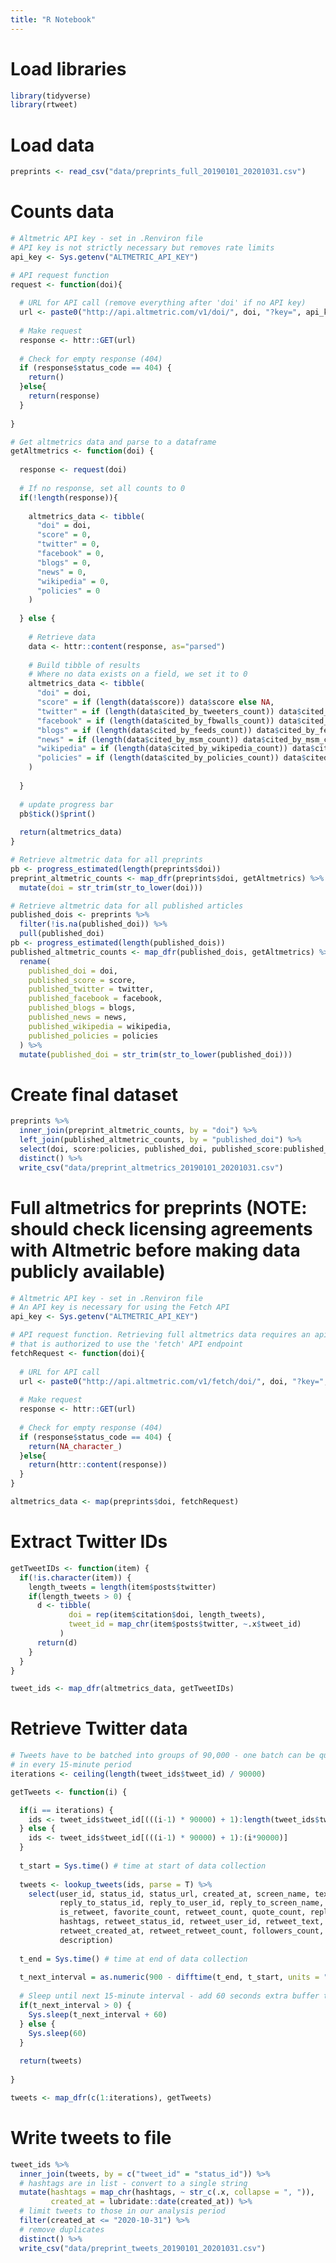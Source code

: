 ```yaml
---
title: "R Notebook"
---
```


# Load libraries

```r

library(tidyverse)
library(rtweet)

```

# Load data

```r

preprints <- read_csv("data/preprints_full_20190101_20201031.csv")

```

# Counts data

```r
# Altmetric API key - set in .Renviron file
# API key is not strictly necessary but removes rate limits
api_key <- Sys.getenv("ALTMETRIC_API_KEY")

# API request function
request <- function(doi){
  
  # URL for API call (remove everything after 'doi' if no API key)
  url <- paste0("http://api.altmetric.com/v1/doi/", doi, "?key=", api_key)
  
  # Make request
  response <- httr::GET(url)
  
  # Check for empty response (404)
  if (response$status_code == 404) { 
    return()
  }else{
    return(response)
  }
  
}

# Get altmetrics data and parse to a dataframe
getAltmetrics <- function(doi) {
  
  response <- request(doi)
  
  # If no response, set all counts to 0
  if(!length(response)){
    
    altmetrics_data <- tibble(
      "doi" = doi,
      "score" = 0,
      "twitter" = 0,
      "facebook" = 0,
      "blogs" = 0,
      "news" = 0,
      "wikipedia" = 0,
      "policies" = 0
    )
    
  } else {
    
    # Retrieve data
    data <- httr::content(response, as="parsed")
    
    # Build tibble of results
    # Where no data exists on a field, we set it to 0
    altmetrics_data <- tibble(
      "doi" = doi,
      "score" = if (length(data$score)) data$score else NA,
      "twitter" = if (length(data$cited_by_tweeters_count)) data$cited_by_tweeters_count else 0, 
      "facebook" = if (length(data$cited_by_fbwalls_count)) data$cited_by_fbwalls_count else 0, 
      "blogs" = if (length(data$cited_by_feeds_count)) data$cited_by_feeds_count else 0,
      "news" = if (length(data$cited_by_msm_count)) data$cited_by_msm_count else 0,
      "wikipedia" = if (length(data$cited_by_wikipedia_count)) data$cited_by_wikipedia_count else 0,
      "policies" = if (length(data$cited_by_policies_count)) data$cited_by_policies_count else 0
    )
  
  }
  
  # update progress bar
  pb$tick()$print()
  
  return(altmetrics_data)
}

# Retrieve altmetric data for all preprints
pb <- progress_estimated(length(preprints$doi))
preprint_altmetric_counts <- map_dfr(preprints$doi, getAltmetrics) %>%
  mutate(doi = str_trim(str_to_lower(doi)))

```


```r

# Retrieve altmetric data for all published articles
published_dois <- preprints %>% 
  filter(!is.na(published_doi)) %>% 
  pull(published_doi)
pb <- progress_estimated(length(published_dois))
published_altmetric_counts <- map_dfr(published_dois, getAltmetrics) %>%
  rename(
    published_doi = doi,
    published_score = score,
    published_twitter = twitter,
    published_facebook = facebook,
    published_blogs = blogs,
    published_news = news,
    published_wikipedia = wikipedia,
    published_policies = policies
  ) %>%
  mutate(published_doi = str_trim(str_to_lower(published_doi)))

```

# Create final dataset

```r

preprints %>%
  inner_join(preprint_altmetric_counts, by = "doi") %>%
  left_join(published_altmetric_counts, by = "published_doi") %>%
  select(doi, score:policies, published_doi, published_score:published_policies) %>%
  distinct() %>%
  write_csv("data/preprint_altmetrics_20190101_20201031.csv")

```

# Full altmetrics for preprints (NOTE: should check licensing agreements with Altmetric before making data publicly available)

```r

# Altmetric API key - set in .Renviron file
# An API key is necessary for using the Fetch API
api_key <- Sys.getenv("ALTMETRIC_API_KEY")

# API request function. Retrieving full altmetrics data requires an api key 
# that is authorized to use the 'fetch' API endpoint
fetchRequest <- function(doi){
  
  # URL for API call 
  url <- paste0("http://api.altmetric.com/v1/fetch/doi/", doi, "?key=", api_key)
  
  # Make request
  response <- httr::GET(url)
  
  # Check for empty response (404)
  if (response$status_code == 404) { 
    return(NA_character_)
  }else{
    return(httr::content(response))
  }
}

altmetrics_data <- map(preprints$doi, fetchRequest)

```

# Extract Twitter IDs

```r

getTweetIDs <- function(item) {
  if(!is.character(item)) {
    length_tweets = length(item$posts$twitter)
    if(length_tweets > 0) {
      d <- tibble(
             doi = rep(item$citation$doi, length_tweets),
             tweet_id = map_chr(item$posts$twitter, ~.x$tweet_id)
           )
      return(d)
    }
  }
}

tweet_ids <- map_dfr(altmetrics_data, getTweetIDs)

```

# Retrieve Twitter data

```r

# Tweets have to be batched into groups of 90,000 - one batch can be queried
# in every 15-minute period
iterations <- ceiling(length(tweet_ids$tweet_id) / 90000)

getTweets <- function(i) {

  if(i == iterations) {
    ids <- tweet_ids$tweet_id[(((i-1) * 90000) + 1):length(tweet_ids$tweet_id)]
  } else {
    ids <- tweet_ids$tweet_id[(((i-1) * 90000) + 1):(i*90000)]
  }
  
  t_start = Sys.time() # time at start of data collection
  
  tweets <- lookup_tweets(ids, parse = T) %>%
    select(user_id, status_id, status_url, created_at, screen_name, text, 
           reply_to_status_id, reply_to_user_id, reply_to_screen_name, is_quote, 
           is_retweet, favorite_count, retweet_count, quote_count, reply_count, 
           hashtags, retweet_status_id, retweet_user_id, retweet_text, 
           retweet_created_at, retweet_retweet_count, followers_count, location, 
           description)
  
  t_end = Sys.time() # time at end of data collection
  
  t_next_interval = as.numeric(900 - difftime(t_end, t_start, units = "secs"))
  
  # Sleep until next 15-minute interval - add 60 seconds extra buffer to be sure
  if(t_next_interval > 0) {
    Sys.sleep(t_next_interval + 60) 
  } else {
    Sys.sleep(60)
  }
  
  return(tweets)
  
}

tweets <- map_dfr(c(1:iterations), getTweets)

```

# Write tweets to file

```r

tweet_ids %>%
  inner_join(tweets, by = c("tweet_id" = "status_id")) %>%
  # hashtags are in list - convert to a single string
  mutate(hashtags = map_chr(hashtags, ~ str_c(.x, collapse = ", ")),
         created_at = lubridate::date(created_at)) %>%
  # limit tweets to those in our analysis period
  filter(created_at <= "2020-10-31") %>%
  # remove duplicates
  distinct() %>%
  write_csv("data/preprint_tweets_20190101_20201031.csv")

```


